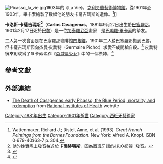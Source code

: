 {{noteTA
|T=zh-hans:卡洛斯·卡萨吉玛斯;zh-tw:卡洛斯·卡薩吉瑪斯;
|1=zh-hans:毕加索; zh-hant:畢卡索;zh-cn:毕加索; zh-tw:畢卡索; zh-hk:畢卡索;
|2=zh-cn:·德; zh-tw:·德; zh-hk:·迪;
|3=zh-hans:卡萨吉玛斯;zh-tw:卡薩吉瑪斯;
}}
[[File:Picasso_la_vie.jpg|thumb]]1903年的《La Vie》，[[克利夫蘭藝術博物館|克利夫蘭藝術博物館]]。從1901年至1903年，畢卡索繪製了數幅他的朋友卡薩吉瑪斯的遺像。<ref>Wattenmaker, Richard J.; Distel, Anne, et al. (1993). ''Great French Paintings from the Barnes Foundation''. New York: Alfred A. Knopf. ISBN 0-679-40963-7 p. 304.</ref>]]

'''卡洛斯·卡薩吉瑪斯<ref>他的姓實際上發音接近於'''卡薩赫瑪斯'''，因為西班牙語的J和G都當H發音。</ref>'''（'''Carlos Casagemas'''，1881年9月27日出生於[[巴塞羅那|巴塞羅那]]，1901年2月17日死於[[巴黎|巴黎]]）是一位[[加泰羅尼亞|加泰羅尼亞]]畫家，是[[巴勃羅·畢卡索|巴勃羅·畢卡索]]的摯友。

二人第一次會面是在巴塞羅那咖啡館[[四隻貓|四隻貓]]。1901年二人從巴塞羅那搬到巴黎，但卡薩吉瑪斯因向杰曼·皮喬特（Germaine Pichot）求愛不成開槍自殺。<ref>{{Cite web |url=http://www.guardian.co.uk/culture/2001/jul/07/art |title=The Guardian, Jonathan Jones, ''The Three Dancers, Pablo Picasso (1925)'' |accessdate=2013-09-01 |archive-date=2012-12-31 |archive-url=https://web.archive.org/web/20121231164636/http://www.guardian.co.uk/culture/2001/jul/07/art |dead-url=no }}</ref> 皮喬特後來則成爲了畢卡索名作《[[亞威農少女|亞威農少女]]》中的一個模特。<ref name="Washington Post - 18Mar2007 - $40.7 Million For Picasso Work, $269 Million Sale at Sotheby's">{{cite news|url=http://www.highbeam.com/doc/1P2-1223345.html|title=$40.7 Million For Picasso Work;$269 Million Sale at Sotheby's|last=Tully|first=Judd|date=November 16, 1989|work=[[The_Washington_Post|The Washington Post]]|publisher=via [[HighBeam_Research|HighBeam Research]]|accessdate=9 May 2012|archive-url=https://web.archive.org/web/20150329183840/http://www.highbeam.com/doc/1P2-1223345.html|archive-date=2015-03-29|dead-url=yes}}{{subscription required}}</ref>

== 參考文獻 ==
{{reflist}}

== 外部連結 ==

* [http://www.ncbi.nlm.nih.gov/pubmed/17762753 The Death of Casagemas: early Picasso, the Blue Period, mortality, and redemption]{{Wayback|url=http://www.ncbi.nlm.nih.gov/pubmed/17762753 |date=20120905013427 }} from [[National_Institutes_of_Health|National Institutes of Health]] website

{{Pablo Picasso}}

{{DEFAULTSORT:Casagemas, Carlos}}

[[Category:1881年出生|Category:1881年出生]]
[[Category:1901年逝世|Category:1901年逝世]]
[[Category:西班牙藝術家|Category:西班牙藝術家]]
